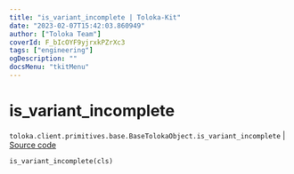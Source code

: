 ```yaml
---
title: "is_variant_incomplete | Toloka-Kit"
date: "2023-02-07T15:42:03.860949"
author: ["Toloka Team"]
coverId: F_bIcOYF9yjrxkPZrXc3
tags: ["engineering"]
ogDescription: ""
docsMenu: "tkitMenu"
---
```


# is_variant_incomplete
`toloka.client.primitives.base.BaseTolokaObject.is_variant_incomplete` | [Source code](https://github.com/Toloka/toloka-kit/blob/v1.1.3/src/client/primitives/base.py#L239)

```python
is_variant_incomplete(cls)
```
